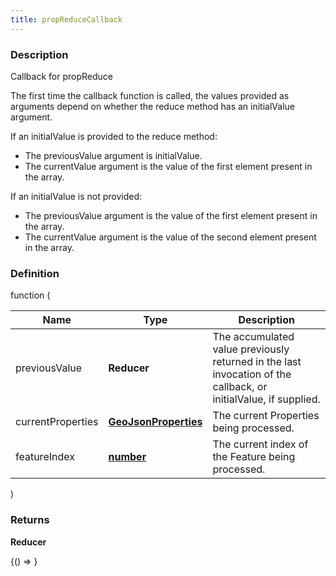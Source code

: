 ```yaml
---
title: propReduceCallback
---
```



### Description

Callback for propReduce

The first time the callback function is called, the values provided as arguments depend
on whether the reduce method has an initialValue argument.

If an initialValue is provided to the reduce method:

- The previousValue argument is initialValue.
- The currentValue argument is the value of the first element present in the array.

If an initialValue is not provided:

- The previousValue argument is the value of the first element present in the array.
- The currentValue argument is the value of the second element present in the array.

### Definition

function (

| Name              | Type                                                                                            | Description                                                                                                     |
| ----------------- | ----------------------------------------------------------------------------------------------- | --------------------------------------------------------------------------------------------------------------- |
| previousValue     | **Reducer**                                                                                     | The accumulated value previously returned in the last invocation of the callback, or initialValue, if supplied. |
| currentProperties | **[GeoJsonProperties](https://tools.ietf.org/html/rfc7946#section-3.2)**                        | The current Properties being processed.                                                                         |
| featureIndex      | **[number](https://developer.mozilla.org/docs/Web/JavaScript/Reference/Global_Objects/Number)** | The current index of the Feature being processed.                                                               |

)

### Returns

**Reducer**

<!-- Expose turf as global var for experimenting in the browser console -->

<BrowserOnly>{() => <WindowTurfGlobal turf={turf} />}</BrowserOnly>
